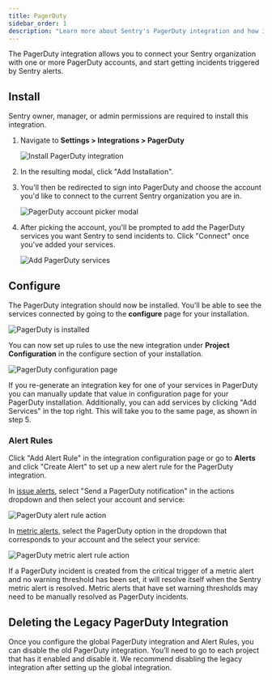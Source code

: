 ```yaml
---
title: PagerDuty
sidebar_order: 1
description: "Learn more about Sentry's PagerDuty integration and how it allows you to connect your Sentry organization with one or more PagerDuty accounts, and start getting incidents triggered by Sentry alerts."
---
```


The PagerDuty integration allows you to connect your Sentry organization with one or more PagerDuty accounts, and start getting incidents triggered by Sentry alerts.

## Install

<Note>

Sentry owner, manager, or admin permissions are required to install this integration.

</Note>

1. Navigate to **Settings > Integrations > PagerDuty**

   ![Install PagerDuty integration](/product/integrations/notification-incidents/pagerduty/pagerduty-overview.png)

2. In the resulting modal, click "Add Installation".

3. You'll then be redirected to sign into PagerDuty and choose the account you'd like to connect to the current Sentry organization you are in.

   ![PagerDuty account picker modal](/product/integrations/notification-incidents/pagerduty/pd_account_picker.png)

4. After picking the account, you'll be prompted to add the PagerDuty services you want Sentry to send incidents to. Click "Connect" once you've added your services.

   ![Add PagerDuty services](/product/integrations/notification-incidents/pagerduty/pd_add_services.png)

## Configure

The PagerDuty integration should now be installed. You'll be able to see the services connected by going to the **configure** page for your installation.

![PagerDuty is installed](/product/integrations/notification-incidents/pagerduty/pd_installed.png)

You can now set up rules to use the new integration under **Project Configuration** in the configure section of your installation.

![PagerDuty configuration page](/product/integrations/notification-incidents/pagerduty/pd_org_configuration.png)

If you re-generate an integration key for one of your services in PagerDuty you can manually update that value in configuration page for your PagerDuty installation. Additionally, you can add services by clicking "Add Services" in the top right. This will take you to the same page, as shown in step 5.

### Alert Rules

Click "Add Alert Rule" in the integration configuration page or go to **Alerts** and click "Create Alert" to set up a new alert rule for the PagerDuty integration.

In [issue alerts](/product/alerts/alert-types/#issue-alerts), select "Send a PagerDuty notification" in the actions dropdown and then select your account and service:

![PagerDuty alert rule action](/product/integrations/notification-incidents/pagerduty/pd_alert_rule.png)

In [metric alerts](/product/alerts/alert-types/#metric-alerts), select the PagerDuty option in the dropdown that corresponds to your account and the select your service:

![PagerDuty metric alert rule action](/product/integrations/notification-incidents/pagerduty/pd_metric_alert_rule.png)

If a PagerDuty incident is created from the critical trigger of a metric alert and no warning threshold has been set, it will resolve itself when the Sentry metric alert is resolved. Metric alerts that have set warning thresholds may need to be manually resolved as PagerDuty incidents.

## Deleting the Legacy PagerDuty Integration

Once you configure the global PagerDuty integration and Alert Rules, you can disable the old PagerDuty integration. You’ll need to go to each project that has it enabled and disable it. We recommend disabling the legacy integration after setting up the global integration.
